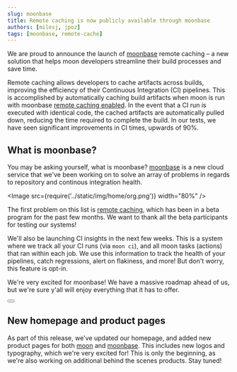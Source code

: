 ```yaml
---
slug: moonbase
title: Remote caching is now publicly available through moonbase
authors: [milesj, jpoz]
tags: [moonbase, remote-cache]
---
```



We are proud to announce the launch of [moonbase](/moonbase) remote caching – a new solution that
helps moon developers streamline their build processes and save time.

<!--truncate-->

Remote caching allows developers to cache artifacts across builds, improving the efficiency of their
Continuous Integration (CI) pipelines. This is accomplished by automatically caching build artifacts
when moon is run with moonbase [remote caching enabled](/docs/guides/remote-cache). In the event
that a CI run is executed with identical code, the cached artifacts are automatically pulled down,
reducing the time required to complete the build. In our tests, we have seen significant
improvements in CI times, upwards of 90%.

## What is moonbase?

You may be asking yourself, what is moonbase? [moonbase](/moonbase) is a new cloud service that
we've been working on to solve an array of problems in regards to repository and continous
integration health.

<Image src={require('../static/img/home/org.png')} width="80%" />

The first problem on this list is [remote caching](/docs/guides/remote-cache), which has been in a
beta program for the past few months. We want to thank all the beta participants for testing our
systems!

We'll also be launching CI insights in the next few weeks. This is a system where we track all your
CI runs (via `moon ci`), and all moon tasks (actions) that ran within each job. We use this
information to track the health of your pipelines, catch regressions, alert on flakiness, and more!
But don't worry, this feature is opt-in.

We're very excited for moonbase! We have a massive roadmap ahead of us, but we're sure y'all will
enjoy everything that it has to offer.

<div class="flex justify-center">
  <Button label="Try moonbase for free!" href="https://moonrepo.app" size="lg" />
</div>

## New homepage and product pages

As part of this release, we've updated our homepage, and added new product pages for both
[moon](/moon) and [moonbase](/moonbase). This includes new logos and typography, which we're very
excited for! This is only the beginning, as we're also working on additional behind the scenes
products. Stay tuned!
